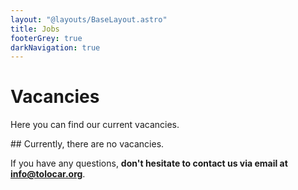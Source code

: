 ```yaml
---
layout: "@layouts/BaseLayout.astro"
title: Jobs
footerGrey: true
darkNavigation: true
---
```


<div class="w-full bg-neutral-50">
  <h1 class="mt-40 container-width text-5xl font-semibold font-aktiv">Vacancies</h1>
  <p class="container-width mt-10 mb-20 text-lg">Here you can find our current vacancies.</p>
</div>

<div class="container-width my-20 custom-prose h-full">
## Currently, there are no vacancies.

If you have any questions, **don't hesitate to contact us via email at info@tolocar.org**.
</div>
